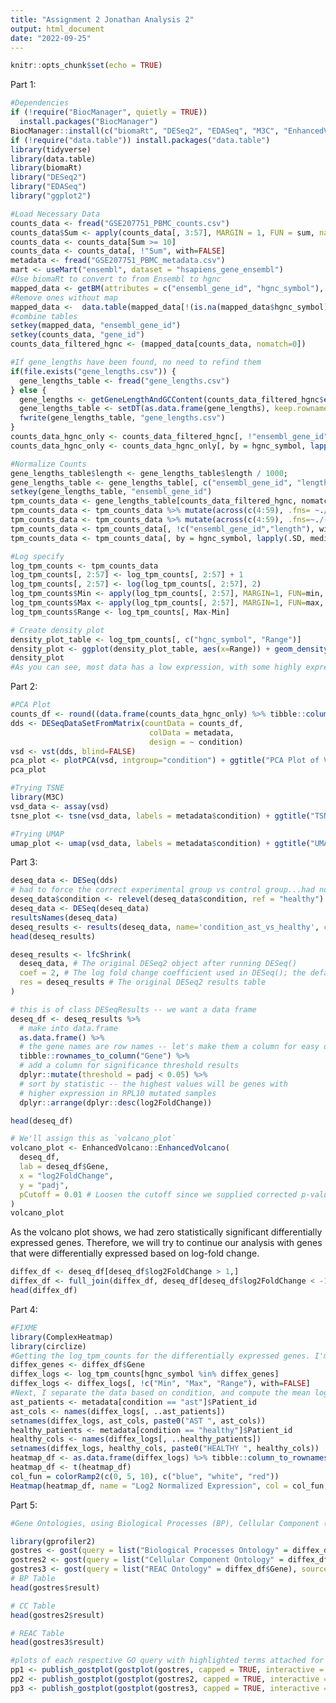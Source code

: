 ```yaml
---
title: "Assignment 2 Jonathan Analysis 2"
output: html_document
date: "2022-09-25"
---
```


```r
knitr::opts_chunk$set(echo = TRUE)
```
Part 1:
```r
#Dependencies
if (!require("BiocManager", quietly = TRUE))
  install.packages("BiocManager")
BiocManager::install(c("biomaRt", "DESeq2", "EDASeq", "M3C", "EnhancedVolcano", "ComplexHeatmap"))
if (!require("data.table")) install.packages("data.table")
library(tidyverse)
library(data.table)
library(biomaRt)
library("DESeq2")
library("EDASeq")
library("ggplot2")

#Load Necessary Data
counts_data <- fread("GSE207751_PBMC_counts.csv")
counts_data$Sum <- apply(counts_data[, 3:57], MARGIN = 1, FUN = sum, na.rm = TRUE)
counts_data <- counts_data[Sum >= 10]
counts_data <- counts_data[, !"Sum", with=FALSE]
metadata <- fread("GSE207751_PBMC_metadata.csv")
mart <- useMart("ensembl", dataset = "hsapiens_gene_ensembl")
#Use biomaRt to convert to from Ensembl to hgnc
mapped_data <- getBM(attributes = c("ensembl_gene_id", "hgnc_symbol"), filters = "ensembl_gene_id", values = counts_data$gene_id, mart=mart)
#Remove ones without map
mapped_data <-  data.table(mapped_data[!(is.na(mapped_data$hgnc_symbol) | mapped_data$hgnc_symbol==""), ])
#combine tables
setkey(mapped_data, "ensembl_gene_id")
setkey(counts_data, "gene_id")
counts_data_filtered_hgnc <- (mapped_data[counts_data, nomatch=0])

```
```r
#If gene_lengths have been found, no need to refind them
if(file.exists("gene_lengths.csv")) {
  gene_lengths_table <- fread("gene_lengths.csv")
} else {
  gene_lengths <- getGeneLengthAndGCContent(counts_data_filtered_hgnc$ensembl_gene_id, org="hsa")
  gene_lengths_table <- setDT(as.data.frame(gene_lengths), keep.rownames = "ensembl_gene_id")
  fwrite(gene_lengths_table, "gene_lengths.csv")
}
counts_data_hgnc_only <- counts_data_filtered_hgnc[, !"ensembl_gene_id", with=FALSE]
counts_data_hgnc_only <- counts_data_hgnc_only[, by = hgnc_symbol, lapply(.SD, median), .SDcols = c(2:57)]
```

```r
#Normalize Counts
gene_lengths_table$length <- gene_lengths_table$length / 1000;
gene_lengths_table <- gene_lengths_table[, c("ensembl_gene_id", "length")]
setkey(gene_lengths_table, "ensembl_gene_id")
tpm_counts_data <- gene_lengths_table[counts_data_filtered_hgnc, nomatch=0]
tpm_counts_data <- tpm_counts_data %>% mutate(across(c(4:59), .fns= ~./length))
tpm_counts_data <- tpm_counts_data %>% mutate(across(c(4:59), .fns=~./(sum(.)/1000000)))
tpm_counts_data <- tpm_counts_data[, !c("ensembl_gene_id","length"), with=FALSE]
tpm_counts_data <- tpm_counts_data[, by = hgnc_symbol, lapply(.SD, median), .SDcols = c(2:57)]
```


```r
#Log specify
log_tpm_counts <- tpm_counts_data
log_tpm_counts[, 2:57] <- log_tpm_counts[, 2:57] + 1
log_tpm_counts[, 2:57] <- log(log_tpm_counts[, 2:57], 2)
log_tpm_counts$Min <- apply(log_tpm_counts[, 2:57], MARGIN=1, FUN=min, na.rm=TRUE)
log_tpm_counts$Max <- apply(log_tpm_counts[, 2:57], MARGIN=1, FUN=max, na.rm=TRUE)
log_tpm_counts$Range <- log_tpm_counts[, Max-Min]
```

```r
# Create density plot
density_plot_table <- log_tpm_counts[, c("hgnc_symbol", "Range")]
density_plot <- ggplot(density_plot_table, aes(x=Range)) + geom_density() + ggtitle("Density of Log2 Expression")
density_plot
#As you can see, most data has a low expression, with some highly expressed genes
```
Part 2:
```r
#PCA Plot
counts_df <- round((data.frame(counts_data_hgnc_only) %>% tibble::column_to_rownames("hgnc_symbol")), 0)
dds <- DESeqDataSetFromMatrix(countData = counts_df,
                               colData = metadata,
                               design = ~ condition)
vsd <- vst(dds, blind=FALSE)
pca_plot <- plotPCA(vsd, intgroup="condition") + ggtitle("PCA Plot of VST Expression Data")
pca_plot
```

```r
#Trying TSNE
library(M3C)
vsd_data <- assay(vsd)
tsne_plot <- tsne(vsd_data, labels = metadata$condition) + ggtitle("TSNE Plot of VST Data")
```
```r
#Trying UMAP
umap_plot <- umap(vsd_data, labels = metadata$condition) + ggtitle("UMAP of VST Data")
```
Part 3: 
```r
deseq_data <- DESeq(dds)
# had to force the correct experimental group vs control group...had no effect on our p-value but changes LFC.
deseq_data$condition <- relevel(deseq_data$condition, ref = "healthy")
deseq_data <- DESeq(deseq_data)
resultsNames(deseq_data)
deseq_results <- results(deseq_data, name='condition_ast_vs_healthy', contrast=c('condition','ast','healthy'))
head(deseq_results)
```


```r
deseq_results <- lfcShrink(
  deseq_data, # The original DESeq2 object after running DESeq()
  coef = 2, # The log fold change coefficient used in DESeq(); the default is 2.
  res = deseq_results # The original DESeq2 results table
)
```

```r
# this is of class DESeqResults -- we want a data frame
deseq_df <- deseq_results %>%
  # make into data.frame
  as.data.frame() %>%
  # the gene names are row names -- let's make them a column for easy display
  tibble::rownames_to_column("Gene") %>%
  # add a column for significance threshold results
  dplyr::mutate(threshold = padj < 0.05) %>%
  # sort by statistic -- the highest values will be genes with
  # higher expression in RPL10 mutated samples
  dplyr::arrange(dplyr::desc(log2FoldChange))
```


```r
head(deseq_df)
```

```r
# We'll assign this as `volcano_plot`
volcano_plot <- EnhancedVolcano::EnhancedVolcano(
  deseq_df,
  lab = deseq_df$Gene,
  x = "log2FoldChange",
  y = "padj",
  pCutoff = 0.01 # Loosen the cutoff since we supplied corrected p-values
)
volcano_plot

```
As the volcano plot shows, we had zero statistically significant differentially expressed genes. Therefore, we will try to continue our analysis with genes that were differentially expressed based on log-fold change.

```r
diffex_df <- deseq_df[deseq_df$log2FoldChange > 1,]
diffex_df <- full_join(diffex_df, deseq_df[deseq_df$log2FoldChange < -1,])
head(diffex_df)
```

Part 4:
```r
#FIXME
library(ComplexHeatmap)
library(circlize)
#Getting the log_tpm_counts for the differentially expressed genes. I'm using log since it makes our scale smaller, and since differences in gene expression are more important relative to how much the gene was already expressed, rather than absolute values.
diffex_genes <- diffex_df$Gene
diffex_logs <- log_tpm_counts[hgnc_symbol %in% diffex_genes]
diffex_logs <- diffex_logs[, !c("Min", "Max", "Range"), with=FALSE]
#Next, I separate the data based on condition, and compute the mean log values for each gene by condition.
ast_patients <- metadata[condition == "ast"]$Patient_id
ast_cols <- names(diffex_logs[, ..ast_patients])
setnames(diffex_logs, ast_cols, paste0("AST ", ast_cols))
healthy_patients <- metadata[condition == "healthy"]$Patient_id
healthy_cols <- names(diffex_logs[, ..healthy_patients])
setnames(diffex_logs, healthy_cols, paste0("HEALTHY ", healthy_cols))
heatmap_df <- as.data.frame(diffex_logs) %>% tibble::column_to_rownames("hgnc_symbol")
heatmap_df <- t(heatmap_df)
col_fun = colorRamp2(c(0, 5, 10), c("blue", "white", "red"))
Heatmap(heatmap_df, name = "Log2 Normalized Expression", col = col_fun, column_title = "Expression of Differentially Expressed Genes")
```
Part 5:
```r
#Gene Ontologies, using Biological Processes (BP), Cellular Component (CC), and REAC (pathway database)

library(gprofiler2)
gostres <- gost(query = list("Biological Processes Ontology" = diffex_df$Gene), sources = "GO:BP")
gostres2 <- gost(query = list("Cellular Component Ontology" = diffex_df$Gene), sources = "GO:CC")
gostres3 <- gost(query = list("REAC Ontology" = diffex_df$Gene), sources = "REAC")
# BP Table
head(gostres$result)

# CC Table
head(gostres2$result)

# REAC Table
head(gostres3$result)

#plots of each respective GO query with highlighted terms attached for additional information
pp1 <- publish_gostplot(gostplot(gostres, capped = TRUE, interactive = FALSE) , highlight_terms = gostres$result[c(1:3),]) + theme(plot.background = element_rect(fill = "white"))
pp2 <- publish_gostplot(gostplot(gostres2, capped = TRUE, interactive = FALSE), highlight_terms = gostres2$result[c(1:6),])+ theme(plot.background = element_rect(fill = "white"))
pp3 <- publish_gostplot(gostplot(gostres3, capped = TRUE, interactive = FALSE), highlight_terms = gostres3$result[c(1),])+ theme(plot.background = element_rect(fill = "white"))
```
